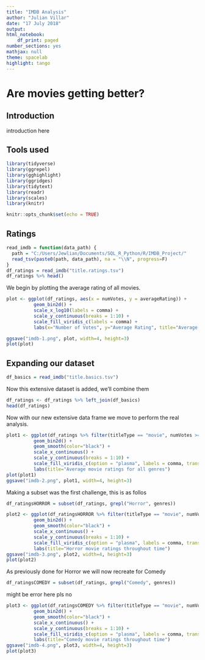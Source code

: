 ---
title: "IMDB Analysis"
author: "Julian Villar"
date: "17 July 2018"
output:
html_notebook: 
    df_print: paged
number_sections: yes
mathjax: null
theme: spacelab
highlight: tango
---

# Are movies getting better?
## Introduction
introduction here

## Tools used 
```{r warning=FALSE, message=FALSE}
library(tidyverse)
library(ggrepel)
library(gghighlight)
library(ggridges)
library(tidytext)
library(readr)
library(scales)
library(knitr)
```



```{r setup, include=FALSE}
knitr::opts_chunk$set(echo = TRUE)
```



## Ratings
```{r echo=FALSE, error=FALSE, warning=FALSE, message=FALSE}
read_imdb = function(data_path) {
  path = "C:/Users/Jewlian/Documents/SQL_R_Python/R/IMDB_Project/"
  read_tsv(paste0(path, data_path), na = "\\N", progress=F)
}
df_ratings = read_imdb("title.ratings.tsv")
df_ratings %>% head()
```
We begin by plotting the average rating of all movies.
```{r echo=FALSE, error=FALSE, warning=FALSE, message=FALSE}
plot <- ggplot(df_ratings, aes(x = numVotes, y = averageRating)) +
          geom_bin2d() +
          scale_x_log10(labels = comma) +
          scale_y_continuous(breaks = 1:10) +
          scale_fill_viridis_c(labels = comma) +
          labs(x="Number of Votes", y="Average Rating", title="Average IMBd rating and how many people vote that way")

ggsave("imdb-1.png", plot, width=4, height=3)
plot(plot)

```

## Expanding our dataset 
```{r echo=FALSE, error=FALSE, warning=FALSE, message=FALSE}
df_basics = read_imdb("title.basics.tsv")
```
Now this extensive dataset is added, we'll combine them
```{r echo=FALSE, error=FALSE, warning=FALSE, message=FALSE}
df_ratings <- df_ratings %>% left_join(df_basics)
head(df_ratings)
```
Now with our new extensive data frame we move to perform the real analysis. 
```{r echo=FALSE, error=FALSE, warning=FALSE, message=FALSE}
plot1 <- ggplot(df_ratings %>% filter(titleType == "movie", numVotes >= 10), aes(x = startYear, y = averageRating)) +
          geom_bin2d() +
          geom_smooth(color="black") +
          scale_x_continuous() +
          scale_y_continuous(breaks = 1:10) +
          scale_fill_viridis_c(option = "plasma", labels = comma, trans = 'log10') +
          labs(title="Average movie ratings for all genres")
plot(plot1)
ggsave("imdb-2.png", plot1, width=4, height=3)
```



Making a subset was the first challenge, this is as follos 
```{r}
df_ratingsHORROR = subset(df_ratings, grepl("Horror", genres))
```

```{r echo=FALSE, error=FALSE, warning=FALSE, message=FALSE}
plot2 <- ggplot(df_ratingsHORROR %>% filter(titleType == "movie", numVotes >= 10), aes(x = startYear, y = averageRating)) +
          geom_bin2d() +
          geom_smooth(color="black") +
          scale_x_continuous() +
          scale_y_continuous(breaks = 1:10) +
          scale_fill_viridis_c(option = "plasma", labels = comma, trans = 'log10') + 
          labs(title="Horror movie ratings throughout time")
ggsave("imdb-3.png", plot2, width=4, height=3)
plot(plot2)

```
As previously done for Horror we will now recreate for Comedy
```{r}
df_ratingsCOMEDY = subset(df_ratings, grepl("Comedy", genres))
```
might be error here pls no
```{r echo=FALSE, error=FALSE, warning=FALSE, message=FALSE}
plot3 <- ggplot(df_ratingsCOMEDY %>% filter(titleType == "movie", numVotes >= 10), aes(x = startYear, y = averageRating)) +
          geom_bin2d() +
          geom_smooth(color="black") +
          scale_x_continuous() +
          scale_y_continuous(breaks = 1:10) +
          scale_fill_viridis_c(option = "plasma", labels = comma, trans = 'log10') + 
          labs(title="Comedy movie ratings throughout time")
ggsave("imdb-4.png", plot3, width=4, height=3)
plot(plot3)

```
